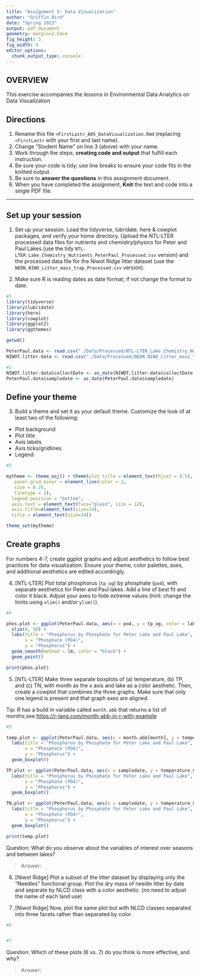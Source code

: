 ```yaml
---
title: "Assignment 5: Data Visualization"
author: "Griffin Bird"
date: "Spring 2023"
output: pdf_document
geometry: margin=2.54cm
fig_height: 3
fig_width: 4
editor_options: 
  chunk_output_type: console
---
```


## OVERVIEW

This exercise accompanies the lessons in Environmental Data Analytics on Data Visualization 

## Directions
1.  Rename this file `<FirstLast>_A05_DataVisualization.Rmd` (replacing `<FirstLast>` with your first and last name).
2. Change "Student Name" on line 3 (above) with your name.
3. Work through the steps, **creating code and output** that fulfill each instruction.
4. Be sure your code is tidy; use line breaks to ensure your code fits in the knitted output.
5. Be sure to **answer the questions** in this assignment document.
6. When you have completed the assignment, **Knit** the text and code into a single PDF file.

---

## Set up your session 

1. Set up your session. Load the tidyverse, lubridate, here & cowplot packages, and verify your home directory. Upload the NTL-LTER processed data files for nutrients and chemistry/physics for Peter and Paul Lakes (use the tidy `NTL-LTER_Lake_Chemistry_Nutrients_PeterPaul_Processed.csv` version) and the processed data file for the Niwot Ridge litter dataset (use the `NEON_NIWO_Litter_mass_trap_Processed.csv` version). 

2. Make sure R is reading dates as date format; if not change the format to date.

```r
#1 
library(tidyverse)
library(lubridate)
library(here)
library(cowplot)
library(ggplot2)
library(ggthemes)

getwd()

PeterPaul.data <- read.csv("./Data/Processed/NTL-LTER_Lake_Chemistry_Nutrients_PeterPaul_Processed.csv", stringsAsFactors = TRUE)
NIWOT.litter.data <- read.csv("./Data/Processed/NEON_NIWO_Litter_mass_trap_Processed.csv", stringsAsFactors = TRUE)

#2 
NIWOT.litter.data$collectDate <- as_date(NIWOT.litter.data$collectDate)
PeterPaul.data$sampledate <- as_date(PeterPaul.data$sampledate)
```
## Define your theme
3. Build a theme and set it as your default theme. Customize the look of at least two of the following: 
 * Plot background
 * Plot title
 * Axis labels
 * Axis ticks/gridlines
 * Legend

```r
#3

mytheme <- theme_wsj() + theme(plot.title = element_text(hjust = 0.5), 
   panel.grid.minor = element_line(color = 2,
   size = 0.25,
   linetype = 1),
  legend.position = "bottom", 
  axis.text = element_text(face="plain", size = 12),
  axis.title=element_text(size=14),
  title = element_text(size=14))

theme_set(mytheme)

```

## Create graphs
For numbers 4-7, create ggplot graphs and adjust aesthetics to follow best practices for data visualization. Ensure your theme, color palettes, axes, and additional aesthetics are edited accordingly.

4. [NTL-LTER] Plot total phosphorus (`tp_ug`) by phosphate (`po4`), with separate aesthetics for Peter and Paul lakes. Add a line of best fit and color it black. Adjust your axes to hide extreme values (hint: change the limits using `xlim()` and/or `ylim()`).

```r
#4 

phos.plot <- ggplot(PeterPaul.data, aes(x = po4, y = tp_ug, color = lakename)) + 
  xlim(0, 50) +
  labs(title = "Phosphorus by Phosphate for Peter Lake and Paul Lake",
       x = "Phosphate (PO4)",
       y = "Phosphorus") +
  geom_smooth(method = lm, color = "black") +
  geom_point()

print(phos.plot)

```


5. [NTL-LTER] Make three separate boxplots of (a) temperature, (b) TP, and (c) TN, with month as the x axis and lake as a color aesthetic. Then, create a cowplot that combines the three graphs. Make sure that only one legend is present and that graph axes are aligned. 

Tip: R has a build in variable called `month.abb` that returns a list of months;see <https://r-lang.com/month-abb-in-r-with-example>

```r
#5 

temp.plot <- ggplot(PeterPaul.data, aes(x = month.abb[month], y = temperature_C, color = lakename)) + 
  labs(title = "Phosphorus by Phosphate for Peter Lake and Paul Lake",
       x = "Phosphate (PO4)",
       y = "Phosphorus") +
  geom_boxplot()

TP.plot <- ggplot(PeterPaul.data, aes(x = sampledate, y = temperature_C, color = lakename)) + 
  labs(title = "Phosphorus by Phosphate for Peter Lake and Paul Lake",
       x = "Phosphate (PO4)",
       y = "Phosphorus") +
  geom_boxplot()

TN.plot <- ggplot(PeterPaul.data, aes(x = sampledate, y = temperature_C, color = lakename)) + 
  labs(title = "Phosphorus by Phosphate for Peter Lake and Paul Lake",
       x = "Phosphate (PO4)",
       y = "Phosphorus") +
  geom_boxplot()

print(temp.plot)
```

Question: What do you observe about the variables of interest over seasons and between lakes? 

> Answer: 

6. [Niwot Ridge] Plot a subset of the litter dataset by displaying only the "Needles" functional group. Plot the dry mass of needle litter by date and separate by NLCD class with a color aesthetic. (no need to adjust the name of each land use)

7. [Niwot Ridge] Now, plot the same plot but with NLCD classes separated into three facets rather than separated by color. 

```r
#6


#7


```
Question: Which of these plots (6 vs. 7) do you think is more effective, and why? 

> Answer: